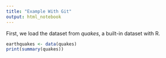 ```yaml
---
title: "Example With Git"
output: html_notebook
---
```


First, we load the dataset from *quakes*, a built-in dataset with R.

```r
earthquakes <- data(quakes)
print(summary(quakes))
```
